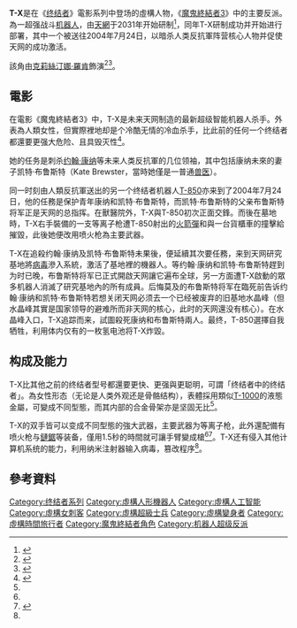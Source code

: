 {{multiple issues|
{{expand|time=2014-04-15T01:10:01+00:00}}
{{refimprove|time=2014-04-15T01:10:01+00:00}}
}}
{{noteTA
|1=zh-cn:终结者; zh-tw:魔鬼終結者; zh-hk:未來戰士;
}}
{{Infobox character
| colour     = black
| color text = lightgrey
| name       = T-X
| image      = 
| caption    = 由[[克莉丝汀娜·罗肯|克莉丝汀娜·罗肯]]飾演的T-X
| first      = 《[[魔鬼終結者3|魔鬼終結者3]]》
| portrayer  = [[克莉丝汀娜·罗肯|克莉丝汀娜·罗肯]]
| creator    = 
| series     = [[魔鬼終結者系列電影|魔鬼終結者]]
| lbl22      = 型號
| data22     = 魔鬼終結者T-X系列T-X（2003）      
| alias      = Terminatrix
| lbl21      = 製造者
| data21     = [[天網_(魔鬼終結者)|天網]]
}}
'''T-X'''是在《[[终结者|终结者]]》電影系列中登场的虛構人物，《[[魔鬼終結者3|魔鬼終結者3]]》中的主要反派。為一超强战斗[[机器人|机器人]]，由[[天網_(魔鬼終結者)|天網]]于2031年开始研制<ref name=":0">{{cite book|title=光影中的科學秘密：生命的奇蹟|date=2013年5月|publisher=人民郵電出版社|isbn=978-7-115-30848-1|location=北京|author1=蕭星寒}}</ref>，同年T-X研制成功并开始进行部署，其中一个被送往2004年7月24日，以暗杀人类反抗軍阵营核心人物并促使天网的成功激活。

該角由[[克莉絲汀娜·羅肯|克莉絲汀娜·羅肯]]飾演<ref>{{Cite web|url=http://www.imdb.com/character/ch0000932/|title=T-X (Character)|accessdate=2018-07-19|publisher=IMDB|archiveurl=https://web.archive.org/web/20170308022544/http://www.imdb.com/character/ch0000932/|archivedate=2017-03-08|dead-url=no}}</ref><ref>{{Cite web|url=https://news.tvbs.com.tw/entry/409409|title=魔鬼終結者3 女主角展大將之風|accessdate=2018-07-19|author=左敏琳|date=2003-07-04|publisher=TVBS新聞網|archive-date=2019-02-18|archive-url=https://web.archive.org/web/20190218012414/https://news.tvbs.com.tw/entry/409409|dead-url=no}}</ref>。

==電影==
在電影《魔鬼終結者3》中，T-X是未来天网制造的最新超级智能机器人杀手。外表為人類女性，但實際裡地却是个冷酷无情的冷血杀手，比此前的任何一个终结者都還要更强大危险、且具毁灭性<ref>{{Cite web|url=http://ent.sina.com.cn/m/2009-05-24/10172534891.shtml|title=资料：《终结者2018》机器军团--T-X|accessdate=2018-07-19|date=2009-05-24|publisher=新浪网|archive-date=2018-07-19|archive-url=https://web.archive.org/web/20180719143012/http://ent.sina.com.cn/m/2009-05-24/10172534891.shtml|dead-url=no}}</ref>。

她的任务是刺杀[[约翰·康纳|约翰·康纳]]等未来人类反抗軍的几位领袖，其中包括康纳未來的妻子凯特·布鲁斯特（Kate Brewster，當時她僅是一普通[[兽医|兽医]]）。

同一时刻由人類反抗軍送出的另一个终结者机器人[[T-850|T-850]]亦来到了2004年7月24日，他的任務是保护青年康纳和凯特·布鲁斯特，而凯特·布鲁斯特的父亲布鲁斯特将军正是天网的总指挥。在獸醫院外，T-X與T-850初次正面交鋒。而後在墓地時，T-X右手裝備的一支等离子枪遭T-850射出的[[火箭彈|火箭彈]]和與一台貨櫃車的撞擊給摧毀，此後她便改用喷火枪為主要武器。

T-X在追殺约翰·康纳及凯特·布鲁斯特未果後，便延續其次要任務，来到天网研究基地將[[病毒|病毒]]滲入系統，激活了基地裡的機器人。等约翰·康纳和凯特·布鲁斯特趕到为时已晚，布鲁斯特将军已正式開啟天网讓它遍布全球，另一方面遭T-X啟動的眾多机器人消滅了研究基地內的所有成員。后悔莫及的布鲁斯特将军在臨死前告诉约翰·康纳和凯特·布鲁斯特若想关闭天网必须去一个已经被废弃的旧基地水晶峰（但水晶峰其實是国家领导的避难所而非天网的核心，此时的天网還没有核心）。在水晶峰入口，T-X追踪而来，試圖殺死康纳和布鲁斯特兩人。最终，T-850選擇自我牺牲，利用体内仅有的一枚氢电池将T-X炸毀。

==构成及能力==
T-X比其他之前的终结者型号都還要更快、更强與更聪明，可謂「终结者中的终结者」。為女性形态（无论是人类外观还是骨骼结构），表體採用類似[[T-1000|T-1000]]的液態金屬，可變成不同型態，而其内部的合金骨架亦是坚固无比<ref name=":0" />。

T-X的双手皆可以变成不同型態的強大武器，主要武器为等离子枪，此外還配備有喷火枪与[[鏈鋸|鏈鋸]]等装备，僅用1.5秒的時間就可讓手臂變成槍<ref name=":0" /><ref>{{Cite web|url=http://www.xinhuanet.com/info/2015-08/24/c_134548377_4.htm|title=从电影看未来 机器人真的会毁灭人类？|accessdate=2018-07-19|date=2015-08-24|publisher=新华网|archive-date=2018-07-19|archive-url=https://web.archive.org/web/20180719114042/http://www.xinhuanet.com/info/2015-08/24/c_134548377_4.htm|dead-url=no}}</ref>。T-X还有侵入其他计算机系统的能力，利用纳米注射器输入病毒，篡改程序<ref name=":0" />。

==參考資料==
<references />

{{魔鬼終結者}}

[[Category:终结者系列|Category:终结者系列]]
[[Category:虛構人形機器人|Category:虛構人形機器人]]
[[Category:虛構人工智能|Category:虛構人工智能]]
[[Category:虛構女刺客|Category:虛構女刺客]]
[[Category:虛構超級士兵|Category:虛構超級士兵]]
[[Category:虛構變身者|Category:虛構變身者]]
[[Category:虛構時間旅行者|Category:虛構時間旅行者]]
[[Category:魔鬼終結者角色|Category:魔鬼終結者角色]]
[[Category:机器人超级反派|Category:机器人超级反派]]